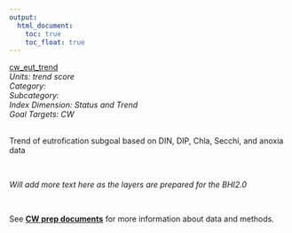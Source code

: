 ```yaml
---
output:
  html_document:
    toc: true
    toc_float: true
---
```


[cw_eut_trend](https://github.com/OHI-Science/bhi/blob/master/baltic/layers/cw_eut_trend_score_bhi2015.csv)\
*Units: trend score*\
*Category:*\
*Subcategory:*\
*Index Dimension: Status and Trend*\
*Goal Targets: CW*\
<br>

Trend of eutrofication subgoal based on DIN, DIP, Chla, Secchi, and anoxia data

<br>

*Will add more text here as the layers are prepared for the BHI2.0*

<br>

See [**CW prep documents**](https://github.com/OHI-Science/bhi-1.0-archive/blob/draft/baltic2015/prep/CW/cw_prep.md) for more information about data and methods.

<br>

